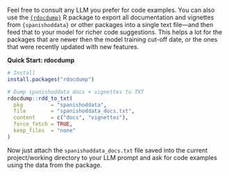 
::: {.callout-tip}

Feel free to consult any LLM you prefer for code examples. You can also use the [`{rdocdump}`](https://www.ekotov.pro/rdocdump/) R package to export all documentation and vignettes from `{spanishoddata}` or other packages into a single text file—and then feed that to your model for richer code suggestions. This helps a lot for the packages that are newer then the model training cut-off date, or the ones that were recently updated with new features.

**Quick Start: rdocdump**

```r
# Install
install.packages("rdocdump")

# Dump spanishoddata docs + vignettes to TXT
rdocdump::rdd_to_txt(
  pkg         = "spanishoddata",
  file        = "spanishoddata_docs.txt",
  content     = c("docs", "vignettes"),
  force_fetch = TRUE,
  keep_files  = "none"
)
```

Now just attach the `spanishoddata_docs.txt` file saved into the current project/working directory to your LLM prompt and ask for code examples using the data from the package.

:::
